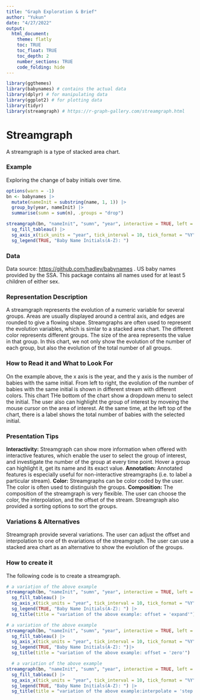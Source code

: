 ---
title: "Graph Exploration & Brief"
author: "Yukun"
date: "4/27/2022"
output:
  html_document:
    theme: flatly
    toc: TRUE
    toc_float: TRUE
    toc_depth: 2
    number_sections: TRUE
    code_folding: hide
---

```{r load-packages, include=FALSE}
library(ggthemes)
library(babynames) # contains the actual data
library(dplyr) # for manipulating data
library(ggplot2) # for plotting data
library(tidyr)
library(streamgraph) # https://r-graph-gallery.com/streamgraph.html
```

# Streamgraph{-}

A streamgraph is a type of stacked area chart. 

### Example{-}

Exploring the change of baby initials over time.

```{r}
options(warn = -1)
bn <- babynames |>
  mutate(nameInit = substring(name, 1, 1)) |>
  group_by(year, nameInit) |>
  summarise(sumn = sum(n), .groups = "drop")

streamgraph(bn, "nameInit", "sumn", "year", interactive = TRUE, left = 55) |>
  sg_fill_tableau() |>
  sg_axis_x(tick_units = "year", tick_interval = 10, tick_format = "%Y") |>
  sg_legend(TRUE, "Baby Name Initials(A-Z): ")
```

### Data{-}
Data source: <https://github.com/hadley/babynames> . US baby names provided by the SSA. 
This package contains all names used for at least 5 children of either sex.

### Representation Description{-}
A streamgraph represents the evolution of a numeric 
variable for several groups. Areas are usually displayed around a central axis, and edges 
are rounded to give a flowing shape. Streamgraphs are often used to represent the evolution 
variables, which is simlar to a stacked area chart. The different color represents different
groups. The size of the area represents the value in that group. In this chart, we not only show 
the evolution of the number of each group, but also the evolution of the total number of all groups.

### How to Read it and What to Look For{-}
On the example above, the x axis is the year, and the y axis is the number of babies with the same initial.
From left to right, the evolution of the number of babies with the same initial is shown in different stream
with different colors. This chart THe bottom of the chart show a dropdown menu to select the initial. The user also
can highlight the group of interest by moveing the mouse cursor on the area of interest. At the same time,
at the left top of the chart, there is a label shows the total number of babies with the selected initial.

### Presentation Tips{-}
**Interactivity:** Streamgraph can show more information when offered with interactive features, 
which enable the user to select the group of interest, and investigate the number of the group 
at every time point. Hover a group can highlight it, get its name and its exact value. 
**Annotation:** Annotated features is especially useful for non-interactive streamgraphs (i.e. to label a particular stream).
**Color:** Streamgraphs can be color coded by the user. The color is often used to distinguish the groups.
**Composition:** The composition of the streamgraph is very flexible. The user can choose the color, 
the interpolation, and the offset of the stream. Streamgraph also provided a sorting options to sort the groups.

### Variations & Alternatives{-}
Streamgraph provide several variations. The user can adjust the offset and interpolation to one of th evariations 
of the streamgraph. The user can use a stacked area chart as an alternative to show the evolution of the groups.

### How to create it{-}

The following code is to create a streamgraph.
```{r}
# a variation of the above example
streamgraph(bn, "nameInit", "sumn", "year", interactive = TRUE, left = 55, offset = "expand") |>
  sg_fill_tableau() |>
  sg_axis_x(tick_units = "year", tick_interval = 10, tick_format = "%Y") |>
  sg_legend(TRUE, "Baby Name Initials(A-Z): ") |>
  sg_title(title = "variation of the above example: offset = 'expand'")

# a variation of the above example
streamgraph(bn, "nameInit", "sumn", "year", interactive = TRUE, left = 55, offset = 'zero') |>
  sg_fill_tableau() |>
  sg_axis_x(tick_units = "year", tick_interval = 10, tick_format = "%Y") |>
  sg_legend(TRUE, "Baby Name Initials(A-Z): ")|>
  sg_title(title = "variation of the above example: offset = 'zero'")

  # a variation of the above example
streamgraph(bn, "nameInit", "sumn", "year", interactive = TRUE, left = 55, interpolate = "step") |>
  sg_fill_tableau() |>
  sg_axis_x(tick_units = "year", tick_interval = 10, tick_format = "%Y") |>
  sg_legend(TRUE, "Baby Name Initials(A-Z): ") |>
  sg_title(title = "variation of the above example:interpolate = 'step'")
  
```